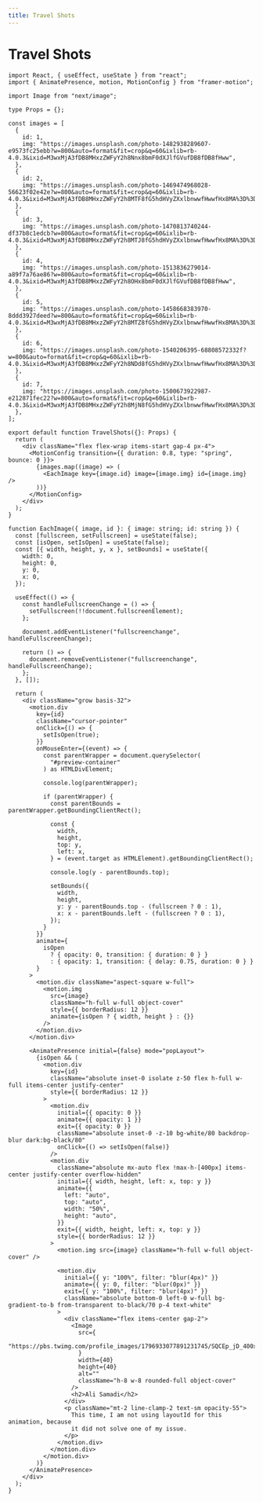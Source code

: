 ```yaml
---
title: Travel Shots
---
```


# Travel Shots

<Tabs id="tavel-shots">

<Tab label="Preview">

<ComponentPreview name="designs-travel-shots" />

</Tab>

<Tab label="code">

```tsx showLineNumbers title="travel-shots.tsx"
import React, { useEffect, useState } from "react";
import { AnimatePresence, motion, MotionConfig } from "framer-motion";

import Image from "next/image";

type Props = {};

const images = [
  {
    id: 1,
    img: "https://images.unsplash.com/photo-1482938289607-e9573fc25ebb?w=800&auto=format&fit=crop&q=60&ixlib=rb-4.0.3&ixid=M3wxMjA3fDB8MHxzZWFyY2h8Nnx8bmF0dXJlfGVufDB8fDB8fHww",
  },
  {
    id: 2,
    img: "https://images.unsplash.com/photo-1469474968028-56623f02e42e?w=800&auto=format&fit=crop&q=60&ixlib=rb-4.0.3&ixid=M3wxMjA3fDB8MHxzZWFyY2h8MTF8fG5hdHVyZXxlbnwwfHwwfHx8MA%3D%3D",
  },
  {
    id: 3,
    img: "https://images.unsplash.com/photo-1470813740244-df37b8c1edcb?w=800&auto=format&fit=crop&q=60&ixlib=rb-4.0.3&ixid=M3wxMjA3fDB8MHxzZWFyY2h8MTJ8fG5hdHVyZXxlbnwwfHwwfHx8MA%3D%3D",
  },
  {
    id: 4,
    img: "https://images.unsplash.com/photo-1513836279014-a89f7a76ae86?w=800&auto=format&fit=crop&q=60&ixlib=rb-4.0.3&ixid=M3wxMjA3fDB8MHxzZWFyY2h8OHx8bmF0dXJlfGVufDB8fDB8fHww",
  },
  {
    id: 5,
    img: "https://images.unsplash.com/photo-1458668383970-8ddd3927deed?w=800&auto=format&fit=crop&q=60&ixlib=rb-4.0.3&ixid=M3wxMjA3fDB8MHxzZWFyY2h8MTZ8fG5hdHVyZXxlbnwwfHwwfHx8MA%3D%3D",
  },
  {
    id: 6,
    img: "https://images.unsplash.com/photo-1540206395-68808572332f?w=800&auto=format&fit=crop&q=60&ixlib=rb-4.0.3&ixid=M3wxMjA3fDB8MHxzZWFyY2h8NDd8fG5hdHVyZXxlbnwwfHwwfHx8MA%3D%3D",
  },
  {
    id: 7,
    img: "https://images.unsplash.com/photo-1500673922987-e212871fec22?w=800&auto=format&fit=crop&q=60&ixlib=rb-4.0.3&ixid=M3wxMjA3fDB8MHxzZWFyY2h8MjN8fG5hdHVyZXxlbnwwfHwwfHx8MA%3D%3D",
  },
];

export default function TravelShots({}: Props) {
  return (
    <div className="flex flex-wrap items-start gap-4 px-4">
      <MotionConfig transition={{ duration: 0.8, type: "spring", bounce: 0 }}>
        {images.map((image) => (
          <EachImage key={image.id} image={image.img} id={image.img} />
        ))}
      </MotionConfig>
    </div>
  );
}

function EachImage({ image, id }: { image: string; id: string }) {
  const [fullscreen, setFullscreen] = useState(false);
  const [isOpen, setIsOpen] = useState(false);
  const [{ width, height, y, x }, setBounds] = useState({
    width: 0,
    height: 0,
    y: 0,
    x: 0,
  });

  useEffect(() => {
    const handleFullscreenChange = () => {
      setFullscreen(!!document.fullscreenElement);
    };

    document.addEventListener("fullscreenchange", handleFullscreenChange);

    return () => {
      document.removeEventListener("fullscreenchange", handleFullscreenChange);
    };
  }, []);

  return (
    <div className="grow basis-32">
      <motion.div
        key={id}
        className="cursor-pointer"
        onClick={() => {
          setIsOpen(true);
        }}
        onMouseEnter={(event) => {
          const parentWrapper = document.querySelector(
            "#preview-container"
          ) as HTMLDivElement;

          console.log(parentWrapper);

          if (parentWrapper) {
            const parentBounds = parentWrapper.getBoundingClientRect();

            const {
              width,
              height,
              top: y,
              left: x,
            } = (event.target as HTMLElement).getBoundingClientRect();

            console.log(y - parentBounds.top);

            setBounds({
              width,
              height,
              y: y - parentBounds.top - (fullscreen ? 0 : 1),
              x: x - parentBounds.left - (fullscreen ? 0 : 1),
            });
          }
        }}
        animate={
          isOpen
            ? { opacity: 0, transition: { duration: 0 } }
            : { opacity: 1, transition: { delay: 0.75, duration: 0 } }
        }
      >
        <motion.div className="aspect-square w-full">
          <motion.img
            src={image}
            className="h-full w-full object-cover"
            style={{ borderRadius: 12 }}
            animate={isOpen ? { width, height } : {}}
          />
        </motion.div>
      </motion.div>

      <AnimatePresence initial={false} mode="popLayout">
        {isOpen && (
          <motion.div
            key={id}
            className="absolute inset-0 isolate z-50 flex h-full w-full items-center justify-center"
            style={{ borderRadius: 12 }}
          >
            <motion.div
              initial={{ opacity: 0 }}
              animate={{ opacity: 1 }}
              exit={{ opacity: 0 }}
              className="absolute inset-0 -z-10 bg-white/80 backdrop-blur dark:bg-black/80"
              onClick={() => setIsOpen(false)}
            />
            <motion.div
              className="absolute mx-auto flex !max-h-[400px] items-center justify-center overflow-hidden"
              initial={{ width, height, left: x, top: y }}
              animate={{
                left: "auto",
                top: "auto",
                width: "50%",
                height: "auto",
              }}
              exit={{ width, height, left: x, top: y }}
              style={{ borderRadius: 12 }}
            >
              <motion.img src={image} className="h-full w-full object-cover" />

              <motion.div
                initial={{ y: "100%", filter: "blur(4px)" }}
                animate={{ y: 0, filter: "blur(0px)" }}
                exit={{ y: "100%", filter: "blur(4px)" }}
                className="absolute bottom-0 left-0 w-full bg-gradient-to-b from-transparent to-black/70 p-4 text-white"
              >
                <div className="flex items-center gap-2">
                  <Image
                    src={
                      "https://pbs.twimg.com/profile_images/1796933077891231745/SQCEp_jD_400x400.jpg"
                    }
                    width={40}
                    height={40}
                    alt=""
                    className="h-8 w-8 rounded-full object-cover"
                  />
                  <h2>Ali Samadi</h2>
                </div>
                <p className="mt-2 line-clamp-2 text-sm opacity-55">
                  This time, I am not using layoutId for this animation, because
                  it did not solve one of my issue.
                </p>
              </motion.div>
            </motion.div>
          </motion.div>
        )}
      </AnimatePresence>
    </div>
  );
}
```

</Tab>

</Tabs>
